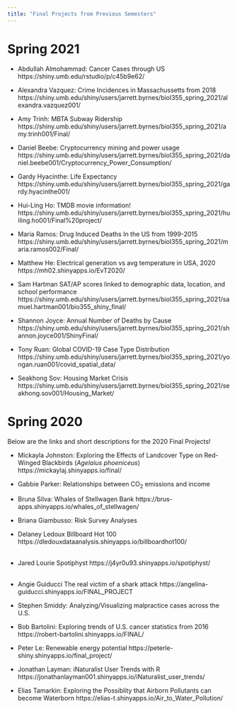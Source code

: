 ```yaml
---
title: "Final Projects from Previous Semesters"
---
```


# Spring 2021
- Abdullah Almohammad:	Cancer Cases through US	https://shiny.umb.edu/rstudio/p/c45b9e62/  
  
- Alexandra Vazquez:	Crime Incidences in Massachussetts from 2018	https://shiny.umb.edu/shiny/users/jarrett.byrnes/biol355_spring_2021/alexandra.vazquez001/ 
  
- Amy Trinh:	MBTA Subway Ridership	https://shiny.umb.edu/shiny/users/jarrett.byrnes/biol355_spring_2021/amy.trinh001/Final/  
    
- Daniel Beebe:	Cryptocurrency mining and power usage	https://shiny.umb.edu/shiny/users/jarrett.byrnes/biol355_spring_2021/daniel.beebe001/Cryptocurrency_Power_Consumption/   
  
- Gardy Hyacinthe:	Life Expectancy	https://shiny.umb.edu/shiny/users/jarrett.byrnes/biol355_spring_2021/gardy.hyacinthe001/   
  
- Hui-Ling Ho:	TMDB movie information!	https://shiny.umb.edu/shiny/users/jarrett.byrnes/biol355_spring_2021/huiling.ho001/Final%20project/  
  
  
- Maria Ramos: 	Drug Induced Deaths In the US from 1999-2015	https://shiny.umb.edu/shiny/users/jarrett.byrnes/biol355_spring_2021/maria.ramos002/Final/   
  
- Matthew He:	Electrical generation vs avg temperature in USA, 2020	https://mh02.shinyapps.io/EvT2020/  

- Sam Hartman	SAT/AP scores linked to demographic data, location, and school performance	https://shiny.umb.edu/shiny/users/jarrett.byrnes/biol355_spring_2021/samuel.hartman001/bio355_shiny_final/    
  
- Shannon Joyce:	Annual Number of Deaths by Cause 	https://shiny.umb.edu/shiny/users/jarrett.byrnes/biol355_spring_2021/shannon.joyce001/ShinyFinal/    
  
- Tony Ruan:	Global COVID-19 Case Type Distribution	https://shiny.umb.edu/shiny/users/jarrett.byrnes/biol355_spring_2021/yongan.ruan001/covid_spatial_data/    

- Seakhong Sov:	Housing Market Crisis	https://shiny.umb.edu/shiny/users/jarrett.byrnes/biol355_spring_2021/seakhong.sov001/Housing_Market/    
  
# Spring 2020

Below are the links and short descriptions for the 2020 Final Projects!

- Mickayla Johnston:	Exploring the Effects of Landcover Type on Red-Winged Blackbirds (*Agelaius phoeniceus*)	https://mickaylaj.shinyapps.io/final/	

- Gabbie Parker:	Relationships between CO<sub>2</sub> emissions and income  

- Bruna Silva:	Whales of Stellwagen Bank	https://brus-apps.shinyapps.io/whales_of_stellwagen/

- Briana Giambusso:	 Risk Survey Analyses		

- Delaney Ledoux	Billboard Hot 100	https://dledouxdataanalysis.shinyapps.io/billboardhot100/	
\
- Jared Lourie	Spotiphyst	https://j4yr0u93.shinyapps.io/spotiphyst/	
\
- Angie Guiducci	The real victim of a shark attack https://angelina-guiducci.shinyapps.io/FINAL_PROJECT  

- Stephen Smiddy:	Analyzing/Visualizing malpractice cases across the U.S.
 
- Bob Bartolini:	Exploring trends of U.S. cancer statistics from 2016	https://robert-bartolini.shinyapps.io/FINAL/	

- Peter Le:	Renewable energy potential	https://peterle-shiny.shinyapps.io/final_project/	

- Jonathan Layman:	iNaturalist User Trends with R	https://jonathanlayman001.shinyapps.io/iNaturalist_user_trends/	

- Elias Tamarkin:	Exploring the Possiblity that Airborn Pollutants can become Waterborn	https://elias-t.shinyapps.io/Air_to_Water_Pollution/
